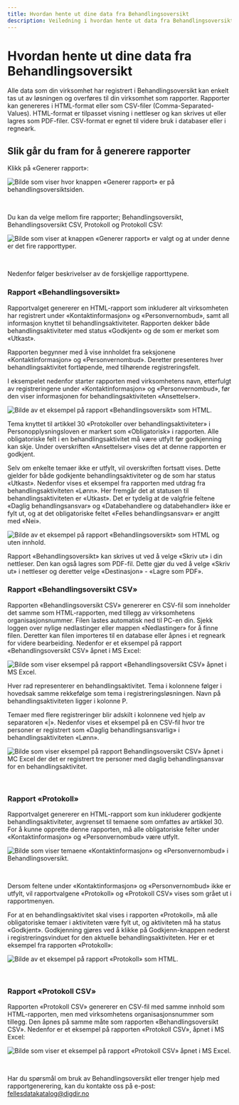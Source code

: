 ```yaml
---
title: Hvordan hente ut dine data fra Behandlingsoversikt
description: Veiledning i hvordan hente ut data fra Behandlingsoversikt til din egen virksomhet.
---
```


# Hvordan hente ut dine data fra Behandlingsoversikt

<Ingress>
    Alle data som din virksomhet har registrert i Behandlingsoversikt kan enkelt tas ut av løsningen og overføres til
    din virksomhet som rapporter. Rapporter kan genereres i HTML-format eller som CSV-filer (Comma-Separated-Values).
    HTML-format er tilpasset visning i nettleser og kan skrives ut eller lagres som PDF-filer. CSV-format er egnet til
    videre bruk i databaser eller i regneark.
</Ingress>

## Slik går du fram for å generere rapporter

Klikk på «Generer rapport»:

![Bilde som viser hvor knappen «Generer rapport» er på behandlingsoversiktsiden.](https://cms.fellesdatakatalog.digdir.no/uploads/Behandlingsoversikt_knapp_generer_rapport_5dc8ab6b63.png)

&nbsp;

Du kan da velge mellom fire rapporter; Behandlingsoversikt, Behandlingsoversikt CSV, Protokoll og Protokoll CSV:

![Bilde som viser at knappen «Generer rapport» er valgt og at under denne er det fire rapporttyper.](https://cms.fellesdatakatalog.digdir.no/uploads/Behandlingsoversikt_valg_generer_rapport_e74b90fefc.png)

&nbsp;

Nedenfor følger beskrivelser av de forskjellige rapporttypene.

### Rapport «Behandlingsoversikt»

Rapportvalget genererer en HTML-rapport som inkluderer alt virksomheten har registrert under «Kontaktinformasjon» og «Personvernombud», samt all informasjon knyttet til behandlingsaktiviteter. Rapporten dekker både behandlingsaktiviteter med status «Godkjent» og de som er merket som «Utkast».

Rapporten begynner med å vise innholdet fra seksjonene «Kontaktinformasjon» og «Personvernombud». Deretter presenteres hver behandlingsaktivitet fortløpende, med tilhørende registreringsfelt.

I eksempelet nedenfor starter rapporten med virksomhetens navn, etterfulgt av registreringene under «Kontaktinformasjon» og «Personvernombud», før den viser informasjonen for behandlingsaktiviteten «Ansettelser».

![Bilde av et eksempel på rapport «Behandlingsoversikt» som HTML.](https://cms.fellesdatakatalog.digdir.no/uploads/Behandlingsoversikt_rapport_html_b319cdf7da.png)

Tema knyttet til artikkel 30 «Protokoller over behandlingsaktiviteter» i Personopplysningsloven er markert som «Obligatorisk» i rapporten. Alle obligatoriske felt i en behandlingsaktivitet må være utfylt før godkjenning kan skje. Under overskriften «Ansettelser» vises det at denne rapporten er godkjent.

Selv om enkelte temaer ikke er utfylt, vil overskriften fortsatt vises. Dette gjelder for både godkjente behandlingsaktiviteter og de som har status «Utkast». Nedenfor vises et eksempel fra rapporten med utdrag fra behandlingsaktiviteten «Lønn». Her fremgår det at statusen til behandlingsaktiviteten er «Utkast». Det er tydelig at de valgfrie feltene «Daglig behandlingsansvar» og «Databehandlere og databehandler» ikke er fylt ut, og at det obligatoriske feltet «Felles behandlingsansvar» er angitt med «Nei».

![Bilde av et eksempel på rapport «Behandlingsoversikt» som HTML og uten innhold.](https://cms.fellesdatakatalog.digdir.no/uploads/Behandlingsoversikt_rapport_html_tema_uten_innhold_97c2aba9fe.png)

Rapport «Behandlingsoversikt» kan skrives ut ved å velge «Skriv ut» i din nettleser. Den kan også lagres som PDF-fil. Dette gjør du ved å velge «Skriv ut» i nettleser og deretter velge «Destinasjon» - «Lagre som PDF».

### Rapport «Behandlingsoversikt CSV»

Rapporten «Behandlingsoversikt CSV» genererer en CSV-fil som inneholder det samme som HTML-rapporten, med tillegg av virksomhetens organisasjonsnummer. Filen lastes automatisk ned til PC-en din. Sjekk loggen over nylige nedlastinger eller mappen «Nedlastinger» for å finne filen. Deretter kan filen importeres til en database eller åpnes i et regneark for videre bearbeiding. Nedenfor er et eksempel på rapport «Behandlingsoversikt CSV» åpnet i MS Excel:

![Bilde som viser eksempel på rapport «Behandlingsoversikt CSV» åpnet i MS Excel.](https://cms.fellesdatakatalog.digdir.no/uploads/Behandlingsoversikt_rapport_CSV_eksempel1_127c7da850.png)

Hver rad representerer en behandlingsaktivitet. Tema i kolonnene følger i hovedsak samme rekkefølge som tema i registreringsløsningen. Navn på behandlingsaktiviteten ligger i kolonne P.

Temaer med flere registreringer blir adskilt i kolonnene ved hjelp av separatoren «|». Nedenfor vises et eksempel på en CSV-fil hvor tre personer er registrert som «Daglig behandlingsansvarlig» i behandlingsaktiviteten «Lønn».

![Bilde som viser eksempel på rapport Behandlingsoversikt CSV» åpnet i MC Excel der det er registrert tre personer med daglig behandlingsansvar for en behandlingsaktivitet.](https://cms.fellesdatakatalog.digdir.no/uploads/Behandlingsoversikt_rapport_CSV_eksempel_Lonn_52c0a151a2.png)

&nbsp;

### Rapport «Protokoll»

Rapportvalget genererer en HTML-rapport som kun inkluderer godkjente behandlingsaktiviteter, avgrenset til temaene som omfattes av artikkel 30. For å kunne opprette denne rapporten, må alle obligatoriske felter under «Kontaktinformasjon» og «Personvernombud» være utfylt.

![Bilde som viser temaene «Kontaktinformasjon» og «Personvernombud» i Behandlingsoversikt.](https://cms.fellesdatakatalog.digdir.no/uploads/Behandlingsoversikt_kontakt_og_personvern_1b17c54e27.png)

&nbsp;

Dersom feltene under «Kontaktinformasjon» og «Personvernombud» ikke er utfylt, vil rapportvalgene «Protokoll» og «Protokoll CSV» vises som grået ut i rapportmenyen.

For at en behandlingsaktivitet skal vises i rapporten «Protokoll», må alle obligatoriske temaer i aktiviteten være fylt ut, og aktiviteten må ha status «Godkjent». Godkjenning gjøres ved å klikke på Godkjenn-knappen nederst i registreringsvinduet for den aktuelle behandlingsaktiviteten. Her er et eksempel fra rapporten «Protokoll»:

![Bilde av et eksempel på rapport «Protokoll» som HTML.](https://cms.fellesdatakatalog.digdir.no/uploads/Behandlingsoversikt_protokoll_html_6e789eaad5.png)

&nbsp;

### Rapport «Protokoll CSV»

Rapporten «Protokoll CSV» genererer en CSV-fil med samme innhold som HTML-rapporten, men med virksomhetens organisasjonsnummer som tillegg. Den åpnes på samme måte som rapporten «Behandlingsoversikt CSV». Nedenfor er et eksempel på rapporten «Protokoll CSV», åpnet i MS Excel:

![Bilde som viser et eksempel på rapport «Protokoll CSV» åpnet i MS Excel.](https://cms.fellesdatakatalog.digdir.no/uploads/Behandlingsoversikt_rapport_protokoll_CSV_eksempel_eba15ff1ec.png)

&nbsp;

Har du spørsmål om bruk av Behandlingsoversikt eller trenger hjelp med rapportgenerering, kan du kontakte oss på e-post: [fellesdatakatalog@digdir.no](mailto:fellesdatakatalog@digdir.no)
